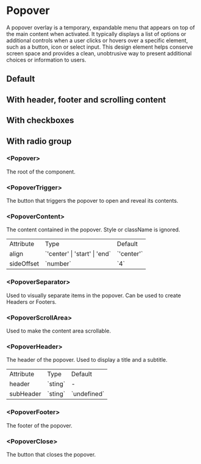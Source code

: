 

<Meta of={PopoverStories} />

# Popover

A popover overlay is a temporary, expandable menu that appears on top of the main content when activated. It typically displays a list of options or additional controls when a user clicks or hovers over a specific element, such as a button, icon or select input. This design element helps conserve screen space and provides a clean, unobtrusive way to present additional choices or information to users.

## Default
<Canvas of={PopoverStories.Default} />

## With header, footer and scrolling content
<Canvas of={PopoverStories.HeaderFooterAndScrollingContent} />


## With checkboxes
<Canvas of={PopoverStories.WithCheckboxes} />

## With radio group
<Canvas of={PopoverStories.WithRadioGroup} />


### \<Popover>

The root of the component.

### \<PopoverTrigger>

The button that triggers the popover to open and reveal its contents.

### \<PopoverContent>

The content contained in the popover. Style or className is ignored.

<table>
  <tbody>
    <tr>
      <td>Attribute</td>
      <td>Type</td>
      <td>Default</td>
    </tr>
    <tr>
      <td>align</td>
      <td>`'center' | 'start' | 'end`</td>
      <td>`'center'`</td>
    </tr>
    <tr>
      <td>sideOffset</td>
      <td>`number`</td>
      <td>`4`</td>
    </tr>
  </tbody>
</table>

### \<PopoverSeparator>

Used to visually separate items in the popover. Can be used to create Headers or Footers.

### \<PopoverScrollArea>

Used to make the content area scrollable.

### \<PopoverHeader>

The header of the popover. Used to display a title and a subtitle.

<table>
  <tbody>
    <tr>
      <td>Attribute</td>
      <td>Type</td>
      <td>Default</td>
    </tr>
    <tr>
      <td>header</td>
      <td>`sting`</td>
      <td>-</td>
    </tr>
    <tr>
      <td>subHeader</td>
      <td>`sting`</td>
      <td>`undefined`</td>
    </tr>
  </tbody>
</table>

### \<PopoverFooter>

The footer of the popover.

### \<PopoverClose>

The button that closes the popover.
